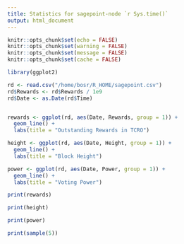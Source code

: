 ```yaml
---
title: Statistics for sagepoint-node `r Sys.time()` 
output: html_document
---
```


```r
knitr::opts_chunk$set(echo = FALSE)
knitr::opts_chunk$set(warning = FALSE)
knitr::opts_chunk$set(message = FALSE)
knitr::opts_chunk$set(cache = FALSE)

library(ggplot2)

rd <- read.csv("/home/bosr/R_HOME/sagepoint.csv")
rd$Rewards <- rd$Rewards / 1e9
rd$Date <- as.Date(rd$Time)


rewards <- ggplot(rd, aes(Date, Rewards, group = 1)) + 
  geom_line() +
  labs(title = "Outstanding Rewards in TCRO")

height <- ggplot(rd, aes(Date, Height, group = 1)) + 
  geom_line() +
  labs(title = "Block Height")

power <- ggplot(rd, aes(Date, Power, group = 1)) + 
  geom_line() +
  labs(title = "Voting Power")
```

```r
print(rewards)

print(height)

print(power)

print(sample(5))

```
